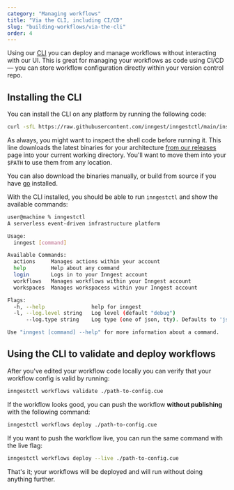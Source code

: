 ```yaml
---
category: "Managing workflows"
title: "Via the CLI, including CI/CD"
slug: "building-workflows/via-the-cli"
order: 4
---
```


Using our [CLI](https://github.com/inngest/inngestctl) you can deploy and manage workflows
without interacting with our UI.  This is great for managing your workflows as code using CI/CD
&mdash; you can store workflow configuration directly within your version control repo.

## Installing the CLI

You can install the CLI on any platform by running the following code:

```sh
curl -sfL https://raw.githubusercontent.com/inngest/inngestctl/main/install.sh | sh
```

As always, you might want to inspect the shell code before running it.  This line downloads the
latest binaries for your architecture [from our releases](https://github.com/inngest/inngestctl/releases)
page into your current working directory.  You'll want to move them into your `$PATH` to use them
from any location.

You can also download the binaries manually, or build from source if you have [go](https://go.dev/)
installed.

With the CLI installed, you should be able to run `inngestctl` and show the available commands:

```sh
user@machine % inngestctl
A serverless event-driven infrastructure platform

Usage:
  inngest [command]

Available Commands:
  actions     Manages actions within your account
  help        Help about any command
  login       Logs in to your Inngest account
  workflows   Manages workflows within your Inngest account
  workspaces  Manages workspacess within your Inngest account

Flags:
  -h, --help               help for inngest
  -l, --log.level string   Log level (default "debug")
      --log.type string    Log type (one of json, tty). Defaults to 'json' without a TTY

Use "inngest [command] --help" for more information about a command.
```

## Using the CLI to validate and deploy workflows

After you've edited your workflow code locally you can verify that your workflow config is valid
by running:

```bash
inngestctl workflows validate ./path-to-config.cue
```

If the workflow looks good, you can push the workflow **without publishing** with the following
command:

```bash
inngestctl workflows deploy ./path-to-config.cue
```

If you want to push the workflow live, you can run the same command with the live flag:

```bash
inngestctl workflows deploy --live ./path-to-config.cue
```

That's it;  your workflows will be deployed and will run without doing anything further.
